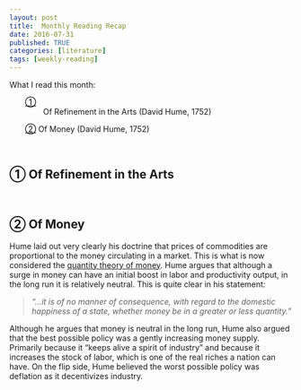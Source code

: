 ```yaml
---
layout: post
title:  Monthly Reading Recap
date: 2016-07-31
published: TRUE
categories: [literature]
tags: [weekly-reading]
---
```


<STYLE TYPE="text/css"> 
<!-- 
.hangingindent {
  padding-left: 60px ;
  padding-right: 20px ;
  text-indent: -32px ;
}
--> 
</STYLE>

 

What I read this month: 

<p class="hangingindent"><a href="#hume1" style="color:black">&#9312;</a>  
Of Refinement in the Arts (David Hume, 1752) &nbsp; 
<a href="http://www.econlib.org/library/LFBooks/Hume/hmMPL25.html" style="color:#515151;"><i class="fa fa-book"></i></a> </p>

<p class="hangingindent"><a href="#hume2" style="color:black">&#9313;</a> 
Of Money (David Hume, 1752) &nbsp; 
<a href="http://www.econlib.org/library/LFBooks/Hume/hmMPL26.html" style="color:#515151;"><i class="fa fa-book"></i></a> </p>




<br>


<a name="hume1"></a>

## &#9312; Of Refinement in the Arts




<br>

<a name="hume2"></a>

## &#9313; Of Money
Hume laid out very clearly his doctrine that prices of commodities are proportional to the money circulating in a market. This is what is now considered the [quantity theory of money](https://en.wikipedia.org/wiki/Quantity_theory_of_money). Hume argues that although a surge in money can have an initial boost in labor and productivity output, in the long run it is relatively neutral. This is quite clear in his statement:

> *"...it is of no manner of consequence, with regard to the domestic happiness of a state, whether money be in a greater or less quantity."*

Although he argues that money is neutral in the long run, Hume also argued that the best possible policy was a gently increasing money supply. Primarily because it "keeps alive a spirit of industry" and because it increases the stock of labor, which is one of the real riches a nation can have. On the flip side, Hume believed the worst possible policy was deflation as it decentivizes industry.





